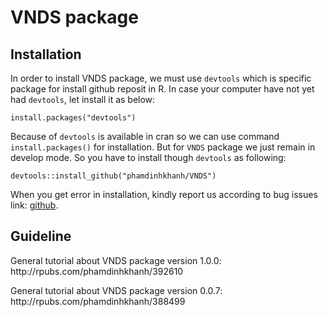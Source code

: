 # VNDS package
## Installation
In order to install VNDS package, we must use `devtools` which is specific package for install github reposit in R. In case your computer have not yet had `devtools`, let install it as below:

```
install.packages("devtools")
```
Because of `devtools` is available in cran so we can use command `install.packages()` for installation. But for `VNDS` package we just remain in develop mode. So you have to install though `devtools` as following:

```
devtools::install_github("phamdinhkhanh/VNDS")
```

When you get error in installation, kindly report us according to bug issues link: [github](https://github.com/phamdinhkhanh/VNDS/issues).

## Guideline

General tutorial about VNDS package version 1.0.0:
http://rpubs.com/phamdinhkhanh/392610

General tutorial about VNDS package version 0.0.7:
http://rpubs.com/phamdinhkhanh/388499
